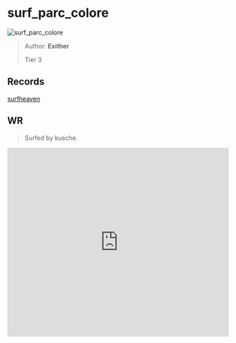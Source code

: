 
# surf_parc_colore

![surf_parc_colore](https://raw.githubusercontent.com/Sayt123/SurfMapPics/Maps-and-bonuses/csgo/surf_parc_colore.jpg)

> Author: **Exither**
>
> Tier 3

## Records

[surfheaven](https://surfheaven.eu/map/surf_parc_colore)

## WR

> Surfed by kusche.

<iframe
width="100%"
height="430"
src="https://www.youtube.com/embed/gHaIBX4sCqA"
frameborder="0"
allow="accelerometer; autoplay; clipboard-write; encrypted-media; gyroscope; picture-in-picture"
allowFullScreen
/>

```md

[Surf Timer] - kusche finished in 01:09:75 (WR -00:00:50). Improving by 00:00:79
[Surf Timer] - kusche beat the map record! Rank: 1/2197

Previous WR holder: greenvoid


```
                